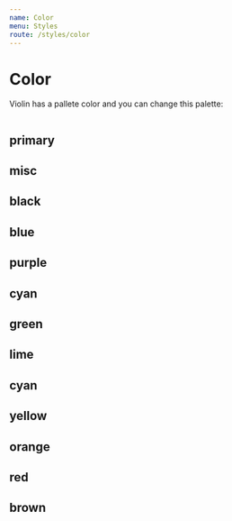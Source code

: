 ```yaml
---
name: Color
menu: Styles
route: /styles/color
---
```



# Color

Violin has a pallete color and you can change this palette:

```javascript

```

## primary

<Grid>
  <BoxColor color="primary" variant="50" />
  <BoxColor color="primary" variant="100" />
  <BoxColor color="primary" variant="200" />
  <BoxColor color="primary" variant="300" />
  <BoxColor color="primary" variant="400" />
  <BoxColor color="primary" variant="500" />
  <BoxColor color="primary" variant="600" />
  <BoxColor color="primary" variant="700" />
  <BoxColor color="primary" variant="800" />
  <BoxColor color="primary" variant="900" />
</Grid>

## misc

<Grid>
  <BoxColor color="misc" variant="white" />
  <BoxColor color="misc" variant="black" />
</Grid>

## black

<Grid>
  <BoxColor color="black" variant="50" />
  <BoxColor color="black" variant="100" />
  <BoxColor color="black" variant="200" />
  <BoxColor color="black" variant="300" />
  <BoxColor color="black" variant="400" />
  <BoxColor color="black" variant="500" />
  <BoxColor color="black" variant="600" />
  <BoxColor color="black" variant="700" />
  <BoxColor color="black" variant="800" />
  <BoxColor color="black" variant="900" />
</Grid>

## blue

<Grid>
  <BoxColor color="blue" variant="50" />
  <BoxColor color="blue" variant="100" />
  <BoxColor color="blue" variant="200" />
  <BoxColor color="blue" variant="300" />
  <BoxColor color="blue" variant="400" />
  <BoxColor color="blue" variant="500" />
  <BoxColor color="blue" variant="600" />
  <BoxColor color="blue" variant="700" />
  <BoxColor color="blue" variant="800" />
  <BoxColor color="blue" variant="900" />
</Grid>

## purple

<Grid>
  <BoxColor color="purple" variant="50" />
  <BoxColor color="purple" variant="100" />
  <BoxColor color="purple" variant="200" />
  <BoxColor color="purple" variant="300" />
  <BoxColor color="purple" variant="400" />
  <BoxColor color="purple" variant="500" />
  <BoxColor color="purple" variant="600" />
  <BoxColor color="purple" variant="700" />
  <BoxColor color="purple" variant="800" />
  <BoxColor color="purple" variant="900" />
</Grid>

## cyan

<Grid>
  <BoxColor color="cyan" variant="50" />
  <BoxColor color="cyan" variant="100" />
  <BoxColor color="cyan" variant="200" />
  <BoxColor color="cyan" variant="300" />
  <BoxColor color="cyan" variant="400" />
  <BoxColor color="cyan" variant="500" />
  <BoxColor color="cyan" variant="600" />
  <BoxColor color="cyan" variant="700" />
  <BoxColor color="cyan" variant="800" />
  <BoxColor color="cyan" variant="900" />
</Grid>

## green

<Grid>
  <BoxColor color="green" variant="50" />
  <BoxColor color="green" variant="100" />
  <BoxColor color="green" variant="200" />
  <BoxColor color="green" variant="300" />
  <BoxColor color="green" variant="400" />
  <BoxColor color="green" variant="500" />
  <BoxColor color="green" variant="600" />
  <BoxColor color="green" variant="700" />
  <BoxColor color="green" variant="800" />
  <BoxColor color="green" variant="900" />
</Grid>

## lime

<Grid>
  <BoxColor color="lime" variant="50" />
  <BoxColor color="lime" variant="100" />
  <BoxColor color="lime" variant="200" />
  <BoxColor color="lime" variant="300" />
  <BoxColor color="lime" variant="400" />
  <BoxColor color="lime" variant="500" />
  <BoxColor color="lime" variant="600" />
  <BoxColor color="lime" variant="700" />
  <BoxColor color="lime" variant="800" />
  <BoxColor color="lime" variant="900" />
</Grid>

## cyan

<Grid>
  <BoxColor color="cyan" variant="50" />
  <BoxColor color="cyan" variant="100" />
  <BoxColor color="cyan" variant="200" />
  <BoxColor color="cyan" variant="300" />
  <BoxColor color="cyan" variant="400" />
  <BoxColor color="cyan" variant="500" />
  <BoxColor color="cyan" variant="600" />
  <BoxColor color="cyan" variant="700" />
  <BoxColor color="cyan" variant="800" />
  <BoxColor color="cyan" variant="900" />
</Grid>

## yellow

<Grid>
  <BoxColor color="yellow" variant="50" />
  <BoxColor color="yellow" variant="100" />
  <BoxColor color="yellow" variant="200" />
  <BoxColor color="yellow" variant="300" />
  <BoxColor color="yellow" variant="400" />
  <BoxColor color="yellow" variant="500" />
  <BoxColor color="yellow" variant="600" />
  <BoxColor color="yellow" variant="700" />
  <BoxColor color="yellow" variant="800" />
  <BoxColor color="yellow" variant="900" />
</Grid>

## orange

<Grid>
  <BoxColor color="orange" variant="50" />
  <BoxColor color="orange" variant="100" />
  <BoxColor color="orange" variant="200" />
  <BoxColor color="orange" variant="300" />
  <BoxColor color="orange" variant="400" />
  <BoxColor color="orange" variant="500" />
  <BoxColor color="orange" variant="600" />
  <BoxColor color="orange" variant="700" />
  <BoxColor color="orange" variant="800" />
  <BoxColor color="orange" variant="900" />
</Grid>

## red

<Grid>
  <BoxColor color="red" variant="50" />
  <BoxColor color="red" variant="100" />
  <BoxColor color="red" variant="200" />
  <BoxColor color="red" variant="300" />
  <BoxColor color="red" variant="400" />
  <BoxColor color="red" variant="500" />
  <BoxColor color="red" variant="600" />
  <BoxColor color="red" variant="700" />
  <BoxColor color="red" variant="800" />
  <BoxColor color="red" variant="900" />
</Grid>

## brown

<Grid>
  <BoxColor color="brown" variant="50" />
  <BoxColor color="brown" variant="100" />
  <BoxColor color="brown" variant="200" />
  <BoxColor color="brown" variant="300" />
  <BoxColor color="brown" variant="400" />
  <BoxColor color="brown" variant="500" />
  <BoxColor color="brown" variant="600" />
  <BoxColor color="brown" variant="700" />
  <BoxColor color="brown" variant="800" />
  <BoxColor color="brown" variant="900" />
</Grid>